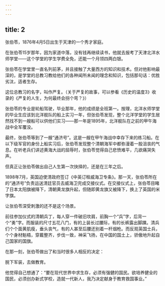 ```yaml
---
---
---
```

title: 2
---



张伯苓，1876年4月5日出生于天津的一个秀才家庭。

在张伯苓15岁那年，因为家道中落，没有钱再继续读书，他就去报考了天津北洋水师学堂——这个学堂的学生学费全免，还能一个月领四两白银。

张伯苓在学堂里一直名列前茅，并且接触了大量西方的知识和技术。但对他影响最深的，是学堂的总教习教给他们的各种闻所未闻的理念和知识，包括那句话：优胜劣汰，适者生存。

这位总教习的名字，叫作严复。（关于严复的故事，可以参看《历史的温度3》收录的《严复的人生，为何最终会拐个弯？》）

张伯苓的专业是轮船驾驶，毕业那年，他的成绩是全班第一。按理，北洋水师学堂的毕业生应该到北洋舰队的船上实习一年，但张伯苓发现，整个北洋学堂的学生居然找不到一艘船可以供他们实习——那一年是1895年，北洋舰队在之前的甲午海战中全军覆没。

最终，张伯苓等到了一艘“通济号”。这是一艘在甲午海战中幸存下来的练习船。在以下级军官的身份上船实习后，张伯苓发现整个清朝海军中都弥漫着一股沮丧的气息。在听老兵们讲述黄海大战的屈辱时，张伯苓觉得自己悲愤难平，几欲痛哭失声。

但真正让张伯苓做出自己人生第一次抉择的，还是在三年之后。

1898年7月，英国迫使清政府签订《中英订租威海卫专条》。那一天，张伯苓所在的“通济号”负责运送清廷官员去威海卫完成交接仪式。在交接仪式上，张伯苓目睹了日本太阳旗被降下，清朝黄龙旗升起，但随即黄龙旗又被降下，换上了英国的米字旗。

让张伯苓深受刺激的还不是这个场景。

前往参加仪式的清朝兵丁，每人穿一件破旧坎肩，前胸一个“兵”字，后背一个“勇”字。而服装的尺寸五花八门，有的上装长过腰际，有的长裤露出脚踝。清兵们个个面黄肌瘦，垂头丧气，有的人甚至后腰还别着一杆烟枪。而反观英国士兵，个个身材魁梧，穿戴整齐，步伐一致，神采飞扬，在中国的国土上，骄傲地升起自己国家的国旗。

在那一刻，张伯苓做出了和当时很多人相反的决定：

脱下军装，去做教育。

他觉得自己想通了：“要在现代世界中求生存，必须有强健的国民。欲培养健全的国民，必须创办新式学校，造就一代新人，我乃决定献身于教育救国事业。”